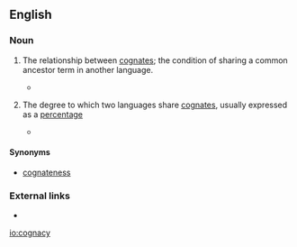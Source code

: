 ==English==

===Noun===
{{en-noun|cognacies}}

# {{context|linguistics|lang=en}} The relationship between [[cognate]]s; the condition of sharing a common ancestor term in another language.
#*{{quote-book|2000|Bernd Heine & Derek Nurse|African Languages: An Introduction|pageurl=http://books.google.com/books?id=C7XhcYoFxaQC&pg=PA262|page=262|isbn=0521666295
|passage=First, in depending on vocabulary, as opposed to morphology or grammar, one runs the risk of assuming '''cognacy''' between similar words when the real explanation is borrowing. }}
# {{context|linguistics|lang=en}} The degree to which two languages share [[cognate]]s, usually expressed as a [[percentage]]
#*{{quote-book|1988|page=255|url=http://books.google.com/books?id=ZXIyAAAAIAAJ|title=Expanding frontiers of African history: the inter-disciplinary methodology|author=Monday B. Abasiattai|isbn=9780070001
|passage=In Table 13.1 are given the percentages for the degrees of '''cognacy''' between pairs of languages in the Upper Cross group.}}

====Synonyms====
*{{sense|relationship between cognates}} [[cognateness]]

===External links===
* {{R:OneLook}}

[[io:cognacy]]